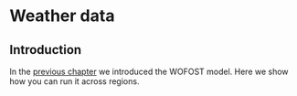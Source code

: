 # Weather data

## Introduction 

In the [previous chapter](./wofost.html) we introduced the WOFOST model. Here we show how you can run it across regions. 
